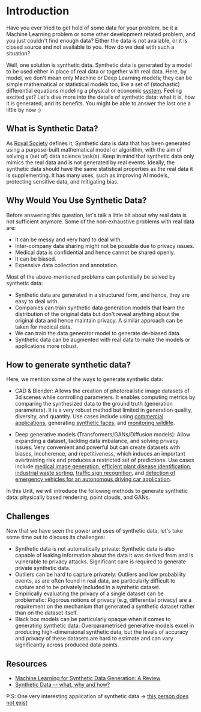 # Introduction
Have you ever tried to get hold of some data for your problem, be it a Machine Learning problem or some other development related problem, and 
you just couldn't find enough data? Either the data is not available, or it is closed source and not available to you. How do we deal with such a situation?

Well, one solution is synthetic data. Synthetic data is generated by a model to be used either in place of real data or together with real data. Here, by model, we don't mean only Machine or Deep Learning models; they can be
simple mathematical or statistical models too, like a set of (stochastic) differential equations modeling a physical or economic [system](https://link.springer.com/book/10.1007/978-3-319-56436-4). Feeling excited yet? Let's dive more
into the details of synthetic data: what it is, how it is generated, and its benefits. You might be able to answer the last one a little by now ;)

## What is Synthetic Data?

As [Royal Society](https://arxiv.org/abs/2205.03257) defines it, Synthetic data is data that has been generated using a purpose-built mathematical model or algorithm, with the aim of solving a (set of) data
science task(s). Keep in mind that synthetic data only mimics the real data
and is not generated by real events. Ideally, the synthetic data should have the same statistical properties as the real data it is supplementing. It has many uses, such as improving AI models, protecting sensitive data, and mitigating bias.

## Why Would You Use Synthetic Data?

Before answering this question, let's talk a little bit about why real data is not sufficient anymore. Some of the non-exhaustive problems with real data are:
- It can be messy and very hard to deal with.
- Inter-company data sharing might not be possible due to privacy issues.
- Medical data is confidential and hence cannot be shared openly.
- It can be biased.
- Expensive data collection and annotation.

Most of the above-mentioned problems can potentially be solved by synthetic data:
- Synthetic data are generated in a structured form, and hence, they are easy to deal with.
- Companies can train synthetic data generation models that learn the distribution of the original data but don't reveal 
anything about the original data and hence maintain privacy. A similar approach can be taken for medical data.
- We can train the data generator model to generate de-biased data.
- Synthetic data can be augmented with real data to make the models or applications more robust.


## How to generate synthetic data?

Here, we mention some of the ways to generate synthetic data:

- CAD & Blender: Allows the creation of photorealistic image datasets of 3d scenes while controlling parameters. It enables computing metrics by comparing the synthesized data to the ground truth (generation parameters). It is a very robust method but limited in generation quality, diversity, and quantity. Use cases include using [commercial applications](https://amazon-berkeley-objects.s3.amazonaws.com/static_html/ABO_CVPR2022.pdf), generating [synthetic faces](https://arxiv.org/abs/2109.15102), and [monitoring wildlife](https://openaccess.thecvf.com/content_CVPR_2020/papers/Mu_Learning_From_Synthetic_Animals_CVPR_2020_paper.pdf).

- Deep generative models (Transformers/GANs/Diffusion models): Allow expanding a dataset, tackling data imbalance, and solving privacy issues. Very convenient and powerful but can create datasets with biases, incoherence, and repetitiveness, which induces an important overtraining risk and produces a restricted set of predictions. Use cases include [medical image generation](https://rdcu.be/dokei), [efficient plant disease identification](https://www.mdpi.com/2073-4395/12/10/2395), [industrial waste sorting](https://arxiv.org/abs/2303.14828), [traffic sign recognition](https://arxiv.org/abs/2101.04927), and
  [detection of emergency vehicles for an autonomous driving car application](https://computer-vision-in-the-wild.github.io/eccv-2022/static/eccv2022/camera_ready/ECCV_2022_cvinw_Domain_Compatible_Synthetic_Data_Generation.pdf).

In this Unit, we will introduce the following methods to generate synthetic data:  physically based rendering, point clouds,  and GANs.


## Challenges

Now that we have seen the power and uses of synthetic data, let's take some time out to discuss its challenges:
- Synthetic data is not automatically private: Synthetic data is also capable of leaking information about the data it was derived from and is vulnerable to privacy attacks. Significant care is required to generate private synthetic data.
- Outliers can be hard to capture privately: Outliers and low probability events, as are often found in real data, are particularly difficult to capture and to be privately included in a synthetic dataset. 
- Empirically evaluating the privacy of a single dataset can be problematic: Rigorous notions of privacy (e.g, differential privacy) are a requirement
on the mechanism that generated a synthetic dataset rather than on the dataset itself.
- Black box models can be particularly opaque when it comes to generating synthetic data: Overparametrised generative models excel in producing high-dimensional synthetic data, but the levels of accuracy and privacy of
these datasets are hard to estimate and can vary significantly across produced data points.


## Resources

- [Machine Learning for Synthetic Data Generation: A Review](https://arxiv.org/abs/2302.04062)
- [Synthetic Data -- what, why and how?](https://arxiv.org/abs/2205.03257)

P.S: One very interesting application of synthetic data -> [this person does not exist](https://www.thispersondoesnotexist.com/)
